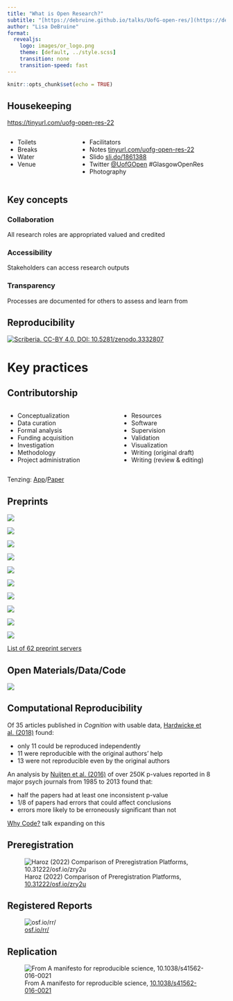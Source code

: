 ```yaml
---
title: "What is Open Research?"
subtitle: "[https://debruine.github.io/talks/UofG-open-res/](https://debruine.github.io/talks/UofG-open-res/)"
author: "Lisa DeBruine"
format: 
  revealjs:
    logo: images/or_logo.png
    theme: [default, ../style.scss]
    transition: none
    transition-speed: fast
---
```


```r
knitr::opts_chunk$set(echo = TRUE)
```

## Housekeeping

<https://tinyurl.com/uofg-open-res-22>

:::: columns
::: {.column width="30%"}

* Toilets
* Breaks
* Water
* Venue

:::
::: {.column width="70%"}

* Facilitators
* Notes [tinyurl.com/uofg-open-res-22](https://tinyurl.com/uofg-open-res-22)
* Slido [sli.do/1861388](https://app.sli.do/event/uW9f4MqGRvZmrQPawiNn2d)
* Twitter [@UofGOpen](https://twitter.com/UofGOpen) #GlasgowOpenRes
* Photography

:::
::::


## Key concepts

### Collaboration

All research roles are appropriated valued and credited

### Accessibility

Stakeholders can access research outputs

### Transparency

Processes are documented for others to assess and learn from

## Reproducibility

[![Scriberia. CC-BY 4.0. DOI: 10.5281/zenodo.3332807](images/reproducibility.jpg)](https://doi.org/10.5281/zenodo.3332807)

# Key practices

## Contributorship

:::: columns
::: {.column width="50%"}

* Conceptualization 
* Data curation 
* Formal analysis 
* Funding acquisition 
* Investigation 
* Methodology 
* Project administration 

:::
::: {.column width="50%"}

* Resources 
* Software 
* Supervision 
* Validation 
* Visualization 
* Writing (original draft)
* Writing (review & editing)

:::
::::

Tenzing: [App](https://rollercoaster.shinyapps.io/tenzing/)/[Paper](https://doi.org/10.1371/journal.pone.0244611)

## Preprints

::: {#fig-arxivs layout-ncol=5}

![](images/preprints/arxiv.png){fig-alt="arXiv logo (word with the X like a chain link)"}

![](images/preprints/africarxiv.png){fig-alt="AfricArXiv logo with Africa made of colourful stripes"}

![](images/preprints/biorxiv.png){fig-alt="bioRxiv logo (word with red R)"}

![](images/preprints/edarxiv.png){fig-alt="edArXiv logo (word with a quill and fountain for the i)"}

![](images/preprints/metaarxiv.png){fig-alt="MetaArXiv logo (white Meta on a multicoloured background)"}

![](images/preprints/medrxiv.png){fig-alt="medRxiv logo (word with blue R)"}

![](images/preprints/psyarxiv.png){fig-alt="psyArXiv logo (Psi, A, and Chi in red boxes)"}

![](images/preprints/eartharxiv.png){fig-alt="earthRxiv logo (padlock where half the round part is a globe)"}

![](images/preprints/socarxiv.png){fig-alt="SocArXiv logo (white word on a black background)"}

![](images/preprints/zenodo.png){fig-alt="zenodo logo (word on a blue background)"}

:::

[List of 62 preprint servers](https://asapbio.org/preprint-servers)

## Open Materials/Data/Code

![](images/lego-open-code.png){fig-alt="A LEGO minifig version of Margaret Hamilton, lead of the Apollo mission NASA software team, holding a newspaper that says 'Men walk on the moon', standing next to a stack of computer code printouts"}

## Computational Reproducibility {.smaller}

Of 35 articles published in *Cognition* with usable data, [Hardwicke et al. (2018)](https://doi.org/10.1098/rsos.180448) found:

* only 11 could be reproduced independently 
* 11 were reproducible with the original authors' help
* 13 were not reproducible even by the original authors
    
An analysis by [Nuijten et al. (2016)](https://doi.org/10.3758/s13428-015-0664-2) of over 250K p-values reported in 8 major psych journals from 1985 to 2013 found that:

* half the papers had at least one inconsistent p-value 
* 1/8 of papers had errors that could affect conclusions
* errors more likely to be erroneously significant than not
    
[Why Code?](https://debruine.github.io/why-code/) talk expanding on this

## Preregistration

![Haroz (2022) Comparison of Preregistration Platforms, [10.31222/osf.io/zry2u](https://doi.org/10.31222/osf.io/zry2u)](images/prereg.png){fig-alt="The features of general-purpose preregistration services. See link for text version."}


## Registered Reports

![[osf.io/rr/](https://osf.io/rr/)](images/lego-registered-reports.png){fig-alt="LEGO minifigs measuring each other, next to a flow chart of the RR process: Develop idea, design study, stage 1 review,  collect and analyse data, write report, stage 2 review, publish report."}

## Replication

![From A manifesto for reproducible science, [10.1038/s41562-016-0021](https://doi.org/10.1038/s41562-016-0021)](images/lego-replication.png){fig-alt="An idealized version of the hypothetico-deductive model of the scientific method. Various potential threats to this model exist (indicated in red), including lack of replication, hypothesizing after the results are known (HARKing), poor study design, low statistical power, analytical flexibility, P-hacking, publication bias and lack of data sharing."}
